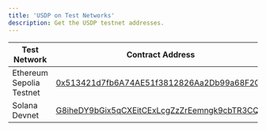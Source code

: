 ```yaml
---
title: 'USDP on Test Networks'
description: Get the USDP testnet addresses.
---
```


[usdp-sepolia-testnet-address]: https://sepolia.etherscan.io/token/0x513421d7fb6A74AE51f3812826Aa2Db99a68F2C9
[usdp-solana-devnet-address]: https://explorer.solana.com/address/G8iheDY9bGix5qCXEitCExLcgZzZrEemngk9cbTR3CQs?cluster=devnet

<TestnetCaution />

| Test Network | Contract Address |
| --- | --- |
| Ethereum Sepolia Testnet | [0x513421d7fb6A74AE51f3812826Aa2Db99a68F2C9][usdp-sepolia-testnet-address] |
| Solana Devnet | [G8iheDY9bGix5qCXEitCExLcgZzZrEemngk9cbTR3CQs][usdp-solana-devnet-address] |
